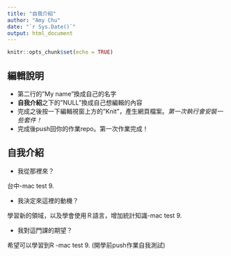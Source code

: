 ```yaml
---
title: "自我介紹"
author: "Amy Chu"
date: "`r Sys.Date()`"
output: html_document
---
```


```r
knitr::opts_chunk$set(echo = TRUE)
```

## 編輯說明

- 第二行的"My name"換成自己的名字
- **自我介紹**之下的"NULL"換成自己想編輯的內容
- 完成之後按一下編輯視窗上方的"Knit"，產生網頁檔案。*第一次執行會安裝一些套件！*
- 完成後push回你的作業repo。第一次作業完成！

## 自我介紹

- 我從那裡來？

台中-mac test 9.

- 我決定來這裡的動機？ 

學習新的領域，以及學會使用Ｒ語言，增加統計知識-mac test 9.

- 我對這門課的期望？

希望可以學習到R -mac test 9.
(開學前push作業自我測試)


